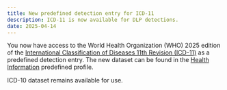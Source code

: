 ```yaml
---
title: New predefined detection entry for ICD-11
description: ICD-11 is now available for DLP detections.
date: 2025-04-14
---
```


You now have access to the World Health Organization (WHO) 2025 edition of the [International Classification of Diseases 11th Revision (ICD-11)](https://www.who.int/news/item/14-02-2025-who-releases-2025-update-to-the-international-classification-of-diseases-%28icd-11%29) as a predefined detection entry. The new dataset can be found in the [Health Information](/cloudflare-one/policies/data-loss-prevention/dlp-profiles/predefined-profiles/#health-information) predefined profile.

ICD-10 dataset remains available for use.
